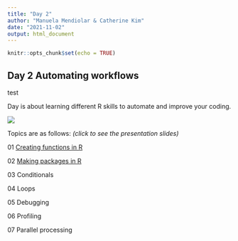 ```yaml
---
title: "Day 2"
author: "Manuela Mendiolar & Catherine Kim"
date: "2021-11-02"
output: html_document
---
```


```r
knitr::opts_chunk$set(echo = TRUE)
```

## Day 2 Automating workflows

test

Day is about learning different R skills to automate and improve your coding.

![](https://media.giphy.com/media/f6hnhHkks8bk4jwjh3/giphy.gif)

Topics are as follows: *(click to see the presentation slides)*

01 [Creating functions in R](/01_function_slides/functions-tlk.html)

02 [Making packages in R](/02_making_pkg/making_pkg-tlk.html)

03 Conditionals

04 Loops

05 Debugging

06 Profiling

07 Parallel processing
